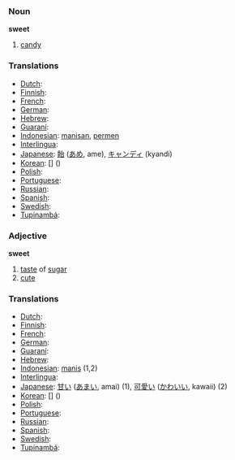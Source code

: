 === Noun ===
'''sweet'''
# [[candy]]

=== Translations ===
*[[Dutch]]: [[]] '' ''
*[[Finnish]]: [[]]
*[[French]]: [[]] '' ''
*[[German]]: [[]] '' ''
*[[Hebrew]]: [[]] '' ''
*[[Guaraní]]: [[]]
*[[Indonesian]]: [[manisan]], [[permen]]
*[[Interlingua]]: [[]]
*[[Japanese]]: [[飴]] ([[あめ]], ame), [[キャンディ]] (kyandi)
*[[Korean]]: [[]] [] ()
*[[Polish]]: [[]]
*[[Portuguese]]: [[]] '' ''
*[[Russian]]: [[]]
*[[Spanish]]: [[]] '' ''
*[[Swedish]]: [[]] '' ''
*[[Tupinambá]]: [[]]

=== Adjective ===
'''sweet'''
# [[taste]] of [[sugar]]
# [[cute]]

=== Translations ===
*[[Dutch]]: [[]] '' ''
*[[Finnish]]: [[]]
*[[French]]: [[]] '' ''
*[[German]]: [[]] '' ''
*[[Guaraní]]: [[]]
*[[Hebrew]]: [[]] '' ''
*[[Indonesian]]: [[manis]] (1,2)
*[[Interlingua]]: [[]]
*[[Japanese]]: [[甘い]] ([[あまい]], amai) (1), [[可愛い]] ([[かわいい]], kawaii) (2)
*[[Korean]]: [[]] [] ()
*[[Polish]]: [[]]
*[[Portuguese]]: [[]] '' ''
*[[Russian]]: [[]]
*[[Spanish]]: [[]] '' ''
*[[Swedish]]: [[]] '' ''
*[[Tupinambá]]: [[]]
